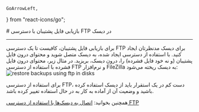     GoArrowLeft,
} from "react-icons/go";


<Layout>
<Head>
<title>مستندات بازیابی فایل پشتیبان با FTP در دیسک - لیارا</title>

<meta property="og:title" content="مستندات خدمات رایانش ابری لیارا" />
<meta property="og:description" content="مستندات مربوط به نحوه بازیابی فایل پشتیبان با دسترسی FTP در یک دیسک در لیارا"  />
</Head>
# بازیابی فایل پشتیبان با دسترسی FTP در دیسک

<hr className="mb-2" />
برای بازیابی فایل پشتیبان، کافیست تا یک
دسترسی FTP برای دیسک مدنظرتان ایجاد کنید. با استفاده از دسترسی ایجاد شده، به دیسک متصل شوید و 
محتوای درون فایل پشتیبان (و نه خود فایل فشرده) را، درون دیسک، بریزید.
در مثال زیر، محتوای درون فایل فشرده با استفاده از دسترسی FTP و نرم‌افزار FileZilla به دیسک ریخته می‌شود:

<div className="h-4" />
<img src="https://media.liara.ir/docs/restore-backup-in-disks.gif" alt="restore backups using ftp in disks"/>
<div className="h-4" />

<Alert variant="success">
<p>
برای استفاده از دسترسی FTP، دست کم در یک استقرار باید از دیسک استفاده کرده باشید و وضعیت آن از آماده به کار به در حال استفاده تغییر کرده باشد. 
</p>
</Alert>

<Alert variant="success">
<p>
همچنین بخوانید: <a href="../ftp-access" className="text-[#2196f3] ">اتصال به دیسک‌ها با استفاده از دسترسی FTP</a>
</p>
</Alert>

</Layout>
